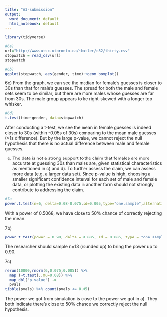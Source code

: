 ```yaml
---
title: "A3-submission"
output:
  word_document: default
  html_notebook: default
---
```


```r
library(tidyverse)
```
```r
#6a)
url="http://www.utsc.utoronto.ca/~butler/c32/thirty.csv"
stopwatch = read_csv(url)
stopwatch
```

```r
#6b)
ggplot(stopwatch, aes(gender, time))+geom_boxplot()
```

6c) From the graph, we can see the median for female's guesses is closer to 30s than that for male's guesses. The spread for both the male and female sets seem to be similar, but there are more males whose guesses are far from 30s. The male group appears to be right-skewed with a longer top whisker.


```r
#6d)
t.test(time~gender, data=stopwatch)
```
After conducting a t-test, we see the mean in female guesses is indeed closer to 30s (within -0.05s of 30s) comparing to the mean male guesses (>1s difference). But by the large p-value, we cannot reject the null hypothesis that there is no actual difference between male and female guesses. 

e) The data is not a strong support to the claim that females are more accurate at guessing 30s than males are, given statistical characteristics as mentioned in c) and d). To further assess the claim, we can assess more data (e.g. a larger data set). Since p-value is high, choosing a smaller significant confidence interval for each set of male and female data, or plotting the existing data in another form should not strongly contribute to addressing the claim.

```r
#7a
power.t.test(n=6, delta=0.08-0.075,sd=0.005,type="one.sample",alternative="two.sided")
```

With a power of 0.5068, we have close to 50% chance of correctly rejecting the mean.

7b) 
```r
power.t.test(power = 0.90, delta = 0.005, sd = 0.005, type = "one.sample")
```
The researcher should sample n=13 (rounded up) to bring the power up to 0.90.

7c) 
```r
rerun(10000,rnorm(6,0.075,0.005)) %>% 
  map (~t.test(.,mu=0.08)) %>%
  map_dbl("p.value") ->
  pvals
tibble(pvals) %>% count(pvals <= 0.05)
```
The power we got from simulation is close to the power we got in a). They both indicate there's close to 50% chance we correctly reject the null hypothesis.